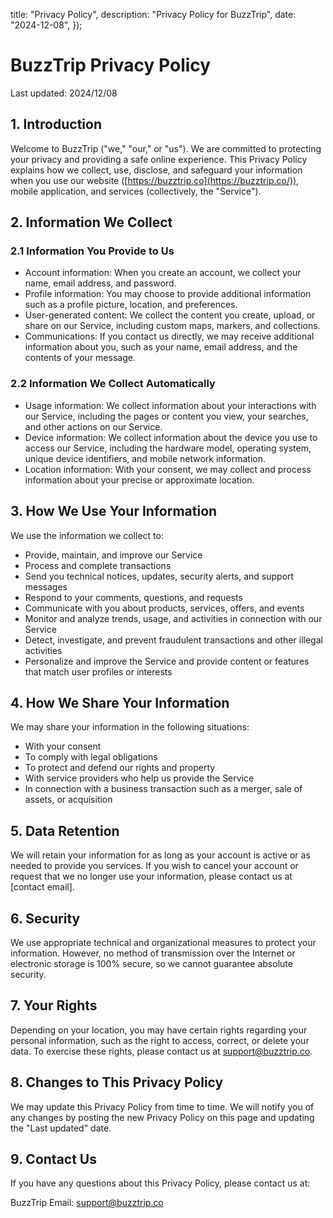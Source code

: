 
  title: "Privacy Policy",
  description: "Privacy Policy for BuzzTrip",
  date: "2024-12-08",
});

# BuzzTrip Privacy Policy

Last updated: 2024/12/08

## 1. Introduction

Welcome to BuzzTrip ("we," "our," or "us"). We are committed to protecting your privacy and providing a safe online experience. This Privacy Policy explains how we collect, use, disclose, and safeguard your information when you use our website ([https://buzztrip.co](https://buzztrip.co/)), mobile application, and services (collectively, the "Service").

## 2. Information We Collect

### 2.1 Information You Provide to Us

- Account information: When you create an account, we collect your name, email address, and password.
- Profile information: You may choose to provide additional information such as a profile picture, location, and preferences.
- User-generated content: We collect the content you create, upload, or share on our Service, including custom maps, markers, and collections.
- Communications: If you contact us directly, we may receive additional information about you, such as your name, email address, and the contents of your message.

### 2.2 Information We Collect Automatically

- Usage information: We collect information about your interactions with our Service, including the pages or content you view, your searches, and other actions on our Service.
- Device information: We collect information about the device you use to access our Service, including the hardware model, operating system, unique device identifiers, and mobile network information.
- Location information: With your consent, we may collect and process information about your precise or approximate location.

## 3. How We Use Your Information

We use the information we collect to:

- Provide, maintain, and improve our Service
- Process and complete transactions
- Send you technical notices, updates, security alerts, and support messages
- Respond to your comments, questions, and requests
- Communicate with you about products, services, offers, and events
- Monitor and analyze trends, usage, and activities in connection with our Service
- Detect, investigate, and prevent fraudulent transactions and other illegal activities
- Personalize and improve the Service and provide content or features that match user profiles or interests

## 4. How We Share Your Information

We may share your information in the following situations:

- With your consent
- To comply with legal obligations
- To protect and defend our rights and property
- With service providers who help us provide the Service
- In connection with a business transaction such as a merger, sale of assets, or acquisition

## 5. Data Retention

We will retain your information for as long as your account is active or as needed to provide you services. If you wish to cancel your account or request that we no longer use your information, please contact us at [contact email].

## 6. Security

We use appropriate technical and organizational measures to protect your information. However, no method of transmission over the Internet or electronic storage is 100% secure, so we cannot guarantee absolute security.

## 7. Your Rights

Depending on your location, you may have certain rights regarding your personal information, such as the right to access, correct, or delete your data. To exercise these rights, please contact us at [support@buzztrip.co](mailto:support@buzztrip.co).

## 8. Changes to This Privacy Policy

We may update this Privacy Policy from time to time. We will notify you of any changes by posting the new Privacy Policy on this page and updating the "Last updated" date.

## 9. Contact Us

If you have any questions about this Privacy Policy, please contact us at:

BuzzTrip
Email: [support@buzztrip.co](mailto:support@buzztrip.co)
